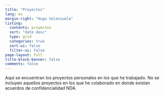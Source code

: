```yaml
---
title: "Proyectos"
lang: es
margin-right: "Hugo Valenzuela"
listing:
  contents: proyectos
  sort: "date desc"
  type: grid
  categories: true
  sort-ui: false
  filter-ui: false
page-layout: full
title-block-banner: false
comments: false
---
```


Aquí se encuentran los proyectos personales en los que he trabajado. No se incluyen aquellos proyectos en los que he colaborado en donde existan acuerdos de confidencialidad NDA.



